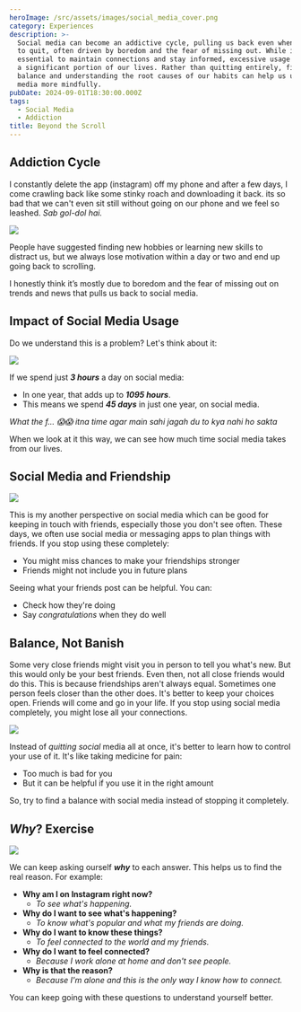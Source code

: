 ```yaml
---
heroImage: /src/assets/images/social_media_cover.png
category: Experiences
description: >-
  Social media can become an addictive cycle, pulling us back even when we try
  to quit, often driven by boredom and the fear of missing out. While it's
  essential to maintain connections and stay informed, excessive usage consumes
  a significant portion of our lives. Rather than quitting entirely, finding a
  balance and understanding the root causes of our habits can help us use social
  media more mindfully.
pubDate: 2024-09-01T18:30:00.000Z
tags:
  - Social Media
  - Addiction
title: Beyond the Scroll
---
```


## Addiction Cycle

I constantly delete the app (instagram) off my phone and after a few days, I come crawling back like some stinky roach and downloading it back. its so bad that we can't even sit still without going on our phone and we feel so leashed. _Sab gol-dol hai._

![](../../assets/images/round-round.gif)

People have suggested finding new hobbies or learning new skills to distract us, but we always lose motivation within a day or two and end up going back to scrolling.

I honestly think it’s mostly due to boredom and the fear of missing out on trends and news that pulls us back to social media.

## Impact of Social Media Usage

Do we understand this is a problem? Let's think about it:

![](../../assets/images/wasting-time-on-social-media.jpeg)

If we spend just **_3 hours_** a day on social media:

- In one year, that adds up to **_1095 hours_**.
- This means we spend **_45 days_** in just one year, on social media.

_What the f... 😱😱 itna time agar main sahi jagah du to kya nahi ho sakta_

When we look at it this way, we can see how much time social media takes from our lives.

## Social Media and Friendship

![](../../assets/images/socialmedia-friendship.jpg)

This is my another perspective on social media which can be good for keeping in touch with friends, especially those you don't see often.
These days, we often use social media or messaging apps to plan things with friends. If you stop using these completely:

- You might miss chances to make your friendships stronger
- Friends might not include you in future plans

Seeing what your friends post can be helpful. You can:

- Check how they're doing
- Say _congratulations_ when they do well

## Balance, Not Banish

Some very close friends might visit you in person to tell you what's new. But this would only be your best friends. Even then, not all close friends would do this. This is because friendships aren't always equal. Sometimes one person feels closer than the other does.
It's better to keep your choices open. Friends will come and go in your life. If you stop using social media completely, you might lose all your connections.

![](../../assets/images/balance.gif)

Instead of _quitting social_ media all at once, it's better to learn how to control your use of it. It's like taking medicine for pain:

- Too much is bad for you
- But it can be helpful if you use it in the right amount

So, try to find a balance with social media instead of stopping it completely.

## _Why_? Exercise

![](../../assets/images/questioning.jpeg)

We can keep asking ourself **_why_** to each answer. This helps us to find the real reason. For example:

- **Why am I on Instagram right now?**
  - _To see what's happening._
- **Why do I want to see what's happening?**
  - _To know what's popular and what my friends are doing._
- **Why do I want to know these things?**
  - _To feel connected to the world and my friends._
- **Why do I want to feel connected?**
  - _Because I work alone at home and don't see people._
- **Why is that the reason?**
  - _Because I'm alone and this is the only way I know how to connect._

You can keep going with these questions to understand yourself better.
